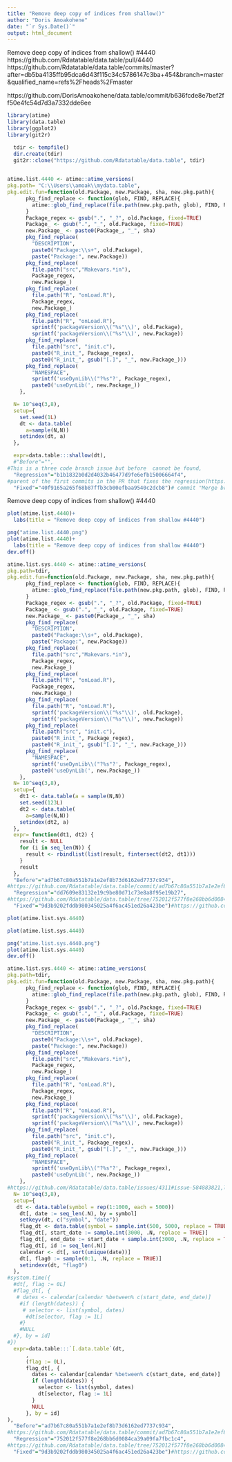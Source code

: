 ```yaml
---
title: "Remove deep copy of indices from shallow()"
author: "Doris Amoakohene"
date: "`r Sys.Date()`"
output: html_document
---
```


Remove deep copy of indices from shallow() #4440
https://github.com/Rdatatable/data.table/pull/4440
https://github.com/Rdatatable/data.table/commits/master?after=db5ba4135ffb95dca6d43f115c34c5786147c3ba+454&branch=master&qualified_name=refs%2Fheads%2Fmaster

https://github.com/DorisAmoakohene/data.table/commit/b636fcde8e7bef2ff50e4fc54d7d3a7332dde6ee
```r

library(atime)
library(data.table)
library(ggplot2)
library(git2r)

```



```r
  tdir <- tempfile()
  dir.create(tdir)
  git2r::clone("https://github.com/Rdatatable/data.table", tdir)
  
```

```r

atime.list.4440 <- atime::atime_versions(
pkg.path= "C:\\Users\\amoak\\mydata.table",
pkg.edit.fun=function(old.Package, new.Package, sha, new.pkg.path){
      pkg_find_replace <- function(glob, FIND, REPLACE){
        atime::glob_find_replace(file.path(new.pkg.path, glob), FIND, REPLACE)
      }
      Package_regex <- gsub(".", "_?", old.Package, fixed=TRUE)
      Package_ <- gsub(".", "_", old.Package, fixed=TRUE)
      new.Package_ <- paste0(Package_, "_", sha)
      pkg_find_replace(
        "DESCRIPTION", 
        paste0("Package:\\s+", old.Package),
        paste("Package:", new.Package))
      pkg_find_replace(
        file.path("src","Makevars.*in"),
        Package_regex,
        new.Package_)
      pkg_find_replace(
        file.path("R", "onLoad.R"),
        Package_regex,
        new.Package_)
      pkg_find_replace(
        file.path("R", "onLoad.R"),
        sprintf('packageVersion\\("%s"\\)', old.Package),
        sprintf('packageVersion\\("%s"\\)', new.Package))
      pkg_find_replace(
        file.path("src", "init.c"),
        paste0("R_init_", Package_regex),
        paste0("R_init_", gsub("[.]", "_", new.Package_)))
      pkg_find_replace(
        "NAMESPACE",
        sprintf('useDynLib\\("?%s"?', Package_regex),
        paste0('useDynLib(', new.Package_))
    },

  N= 10^seq(3,8),
  setup={
    set.seed(1L)
    dt <- data.table(
      a=sample(N,N))
    setindex(dt, a)
  },

  expr=data.table:::shallow(dt),
  #"Before"="",
#This is a three code branch issue but before  cannot be found, 
  "Regression"="b1b1832b0d2d4032b46477d9fe6efb15006664f4", 
#parent of the first commits in the PR that fixes the regression(https://github.com/Rdatatable/data.table/commit/0f0e7127b880df8459b0ed064dc841acd22f5b73)
  "Fixed"="40f9165a265f68b87ffb3cb00efbaa9540c2dcb8")# commit "Merge branch 'master' into tuning_shallow in the PR that fixes the regression" (https://github.com/Rdatatable/data.table/pull/4440/commits)


```


Remove deep copy of indices from shallow() #4440
```r
plot(atime.list.4440)+
  labs(title = "Remove deep copy of indices from shallow #4440")

png("atime.list.4440.png")
plot(atime.list.4440)+
  labs(title = "Remove deep copy of indices from shallow #4440")
dev.off()

```




















































```r
atime.list.sys.4440 <- atime::atime_versions(
pkg.path=tdir,
pkg.edit.fun=function(old.Package, new.Package, sha, new.pkg.path){
      pkg_find_replace <- function(glob, FIND, REPLACE){
        atime::glob_find_replace(file.path(new.pkg.path, glob), FIND, REPLACE)
      }
      Package_regex <- gsub(".", "_?", old.Package, fixed=TRUE)
      Package_ <- gsub(".", "_", old.Package, fixed=TRUE)
      new.Package_ <- paste0(Package_, "_", sha)
      pkg_find_replace(
        "DESCRIPTION", 
        paste0("Package:\\s+", old.Package),
        paste("Package:", new.Package))
      pkg_find_replace(
        file.path("src","Makevars.*in"),
        Package_regex,
        new.Package_)
      pkg_find_replace(
        file.path("R", "onLoad.R"),
        Package_regex,
        new.Package_)
      pkg_find_replace(
        file.path("R", "onLoad.R"),
        sprintf('packageVersion\\("%s"\\)', old.Package),
        sprintf('packageVersion\\("%s"\\)', new.Package))
      pkg_find_replace(
        file.path("src", "init.c"),
        paste0("R_init_", Package_regex),
        paste0("R_init_", gsub("[.]", "_", new.Package_)))
      pkg_find_replace(
        "NAMESPACE",
        sprintf('useDynLib\\("?%s"?', Package_regex),
        paste0('useDynLib(', new.Package_))
    },
  N= 10^seq(3,8),
  setup={
    dt1 <- data.table(a = sample(N,N))
    set.seed(123L)
    dt2 <- data.table(
      a=sample(N,N))
    setindex(dt2, a)
  },
  expr= function(dt1, dt2) {
    result <- NULL
    for (i in seq_len(N)) {
      result <- rbindlist(list(result, fintersect(dt2, dt1)))
    }
    result
  },
  "Before"="ad7b67c80a551b7a1e2ef8b73d6162ed7737c934",
#https://github.com/Rdatatable/data.table/commit/ad7b67c80a551b7a1e2ef8b73d6162ed7737c934
  "Regression"="dd7609e83132e19c9be80d71c73e8a8f95e19b27", 
#https://github.com/Rdatatable/data.table/tree/752012f577f8e268bb6d0084ca39a09fa7fbc1c4
  "Fixed"="9d3b9202fddb980345025a4f6ac451ed26a423be")#https://github.com/Rdatatable/data.table/commit/9d3b9202fddb980345025a4f6ac451ed26a423be 
```



```r
plot(atime.list.sys.4440)

plot(atime.list.sys.4440)

png("atime.list.sys.4440.png")
plot(atime.list.sys.4440)
dev.off()
```


```r
atime.list.sys.4440 <- atime::atime_versions(
pkg.path=tdir,
pkg.edit.fun=function(old.Package, new.Package, sha, new.pkg.path){
      pkg_find_replace <- function(glob, FIND, REPLACE){
        atime::glob_find_replace(file.path(new.pkg.path, glob), FIND, REPLACE)
      }
      Package_regex <- gsub(".", "_?", old.Package, fixed=TRUE)
      Package_ <- gsub(".", "_", old.Package, fixed=TRUE)
      new.Package_ <- paste0(Package_, "_", sha)
      pkg_find_replace(
        "DESCRIPTION", 
        paste0("Package:\\s+", old.Package),
        paste("Package:", new.Package))
      pkg_find_replace(
        file.path("src","Makevars.*in"),
        Package_regex,
        new.Package_)
      pkg_find_replace(
        file.path("R", "onLoad.R"),
        Package_regex,
        new.Package_)
      pkg_find_replace(
        file.path("R", "onLoad.R"),
        sprintf('packageVersion\\("%s"\\)', old.Package),
        sprintf('packageVersion\\("%s"\\)', new.Package))
      pkg_find_replace(
        file.path("src", "init.c"),
        paste0("R_init_", Package_regex),
        paste0("R_init_", gsub("[.]", "_", new.Package_)))
      pkg_find_replace(
        "NAMESPACE",
        sprintf('useDynLib\\("?%s"?', Package_regex),
        paste0('useDynLib(', new.Package_))
    },
#https://github.com/Rdatatable/data.table/issues/4311#issue-584883821,link to code setup
  N= 10^seq(3,8),
  setup={
   dt <- data.table(symbol = rep(1:1000, each = 5000))
    dt[, date := seq_len(.N), by = symbol]
    setkeyv(dt, c("symbol", "date"))
    flag_dt <- data.table(symbol = sample.int(500, 5000, replace = TRUE))
    flag_dt[, start_date := sample.int(3000, .N, replace = TRUE)]
    flag_dt[, end_date := start_date + sample.int(3000, .N, replace = TRUE)]
    flag_dt[, id := seq_len(.N)]
    calendar <- dt[, sort(unique(date))]
    dt[, flag0 := sample(0:1, .N, replace = TRUE)]
    setindexv(dt, "flag0")
  },
#system.time({
  #dt[, flag := 0L]
  #flag_dt[, {
   # dates <- calendar[calendar %between% c(start_date, end_date)]
    #if (length(dates)) {
     # selector <- list(symbol, dates)
      #dt[selector, flag := 1L]
    #}
    #NULL
  #}, by = id]
#})
  expr=data.table:::`[.data.table`(dt,
      ,
      (flag := 0L),
      flag_dt[, {
        dates <- calendar[calendar %between% c(start_date, end_date)]
        if (length(dates)) {
          selector <- list(symbol, dates)
          dt[selector, flag := 1L]
        }
        NULL
      }, by = id]
),
  "Before"="ad7b67c80a551b7a1e2ef8b73d6162ed7737c934",
#https://github.com/Rdatatable/data.table/commit/ad7b67c80a551b7a1e2ef8b73d6162ed7737c934
  "Regression"="752012f577f8e268bb6d0084ca39a09fa7fbc1c4", 
#https://github.com/Rdatatable/data.table/tree/752012f577f8e268bb6d0084ca39a09fa7fbc1c4
  "Fixed"="9d3b9202fddb980345025a4f6ac451ed26a423be")#https://github.com/Rdatatable/data.table/commit/9d3b9202fddb980345025a4f6ac451ed26a423be 
```




